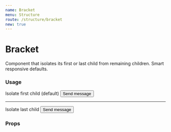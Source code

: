```yaml
---
name: Bracket
menu: Structure
route: /structure/bracket
new: true
---
```



# Bracket

Component that isolates its first or last child from remaining children. Smart responsive defaults.

### Usage

<Playground>
  <Bracket className="max-w-xl">
    <Avatar
      size="lg"
      imageUrl="https://avatars1.githubusercontent.com/u/194885"
    />
    <span className="text-dark-a text-sm">Isolate first child (default)</span>
    <Button>Send message</Button>
  </Bracket>
  <hr />
  <Bracket isolate="last-child" className="max-w-xl">
    <Avatar
      size="lg"
      imageUrl="https://avatars1.githubusercontent.com/u/194885"
    />
    <span className="text-dark-a text-sm">Isolate last child</span>
    <Button>Send message</Button>
  </Bracket>
</Playground>

### Props

<Props of={Bracket} />
